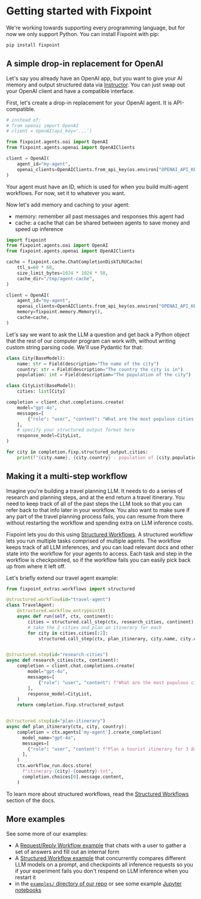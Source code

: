 # Getting started with Fixpoint

We're working towards supporting every programming language, but for now we only
support Python. You can install Fixpoint with pip:

```bash
pip install fixpoint
```

## A simple drop-in replacement for OpenAI

Let's say you already have an OpenAI app, but you want to give your AI memory
and output structured data via [Instructor](https://github.com/jxnl/instructor).
You can just swap out your OpenAI client and have a compatible interface.

First, let's create a drop-in replacement for your OpenAI agent. It is API-compatible.

```python
# instead of:
# from openai import OpenAI
# client = OpenAI(api_key='...')

from fixpoint.agents.oai import OpenAI
from fixpoint.agents.openai import OpenAIClients

client = OpenAI(
    agent_id="my-agent",
    openai_clients=OpenAIClients.from_api_key(os.environ["OPENAI_API_KEY"]),
)
```

Your agent must have an ID, which is used for when you build multi-agent
workflows. For now, set it to whatever you want.


Now let's add memory and caching to your agent:

- memory: remember all past messages and responses this agent had
- cache: a cache that can be shared between agents to save money and speed up
  inference

```python {1,5-9,14-15}
import fixpoint
from fixpoint.agents.oai import OpenAI
from fixpoint.agents.openai import OpenAIClients

cache = fixpoint.cache.ChatCompletionDiskTLRUCache(
    ttl_s=60 * 60,
    size_limit_bytes=1024 * 1024 * 50,
    cache_dir="/tmp/agent-cache",
)

client = OpenAI(
    agent_id="my-agent",
    openai_clients=OpenAIClients.from_api_key(os.environ["OPENAI_API_KEY"]),
    memory=fixpoint.memory.Memory(),
    cache=cache,
)
```

Let's say we want to ask the LLM a question and get back a Python object that
the rest of our computer program can work with, without writing custom string
parsing code. We'll use Pydantic for that:

```python
class City(BaseModel):
    name: str = Field(description="The name of the city")
    country: str = Field(description="The country the city is in")
    population: int = Field(description="The population of the city")

class CityList(BaseModel):
    cities: list[City]

completion = client.chat.completions.create(
    model="gpt-4o",
    messages=[
        {"role": "user", "content": "What are the most populous cities in Europe?"},
    ],
    # specify your structured output format here
    response_model=CityList,
)

for city in completion.fixp.structured_output.cities:
    print(f"{city.name}, {city.country} - population of {city.population}")
```


## Making it a multi-step workflow

Imagine you're building a travel planning LLM. It needs to do a series of
research and planning steps, and at the end return a travel itinerary. You need
to keep track of all of the past steps the LLM took so that you can refer back
to that info later in your workflow. You also want to make sure if any part of
the travel planning process fails, you can resume from there without restarting
the workflow and spending extra on LLM inference costs.

Fixpoint lets you do this using [Structured Workflows](/workflows-and-durability/structured-workflows).
A structured workflow lets you run multiple tasks comprised of multiple agents.
The workflow keeps track of all LLM inferences, and you can load relevant docs
and other state into the workflow for your agents to access. Each task and step
in the workflow is checkpointed, so if the workflow fails you can easily pick
back up from where it left off.

Let's briefly extend our travel agent example:

```python
from fixpoint_extras.workflows import structured

@structured.workflow(id="travel-agent")
class TravelAgent:
    @structured.workflow_entrypoint()
    async def run(self, ctx, continent):
        cities = structured.call_step(ctx, research_cities, continent)
        # take the 2 cities and plan an itinerary for each
        for city in cities.cities[:2]:
            structured.call_step(ctx, plan_itinerary, city.name, city.country)


@structured.step(id="research-cities")
async def research_cities(ctx, continent):
    completion = client.chat.completions.create(
        model="gpt-4o",
        messages=[
            {"role": "user", "content": f"What are the most populous cities in {continent}?"},
        ],
        response_model=CityList,
    )
    return completion.fixp.structured_output


@structured.step(id="plan-itinerary")
async def plan_itinerary(ctx, city, country):
    completion = ctx.agents['my-agent'].create_completion(
      model_name="gpt-4o",
      messages=[
        {"role": "user", "content": f"Plan a tourist itinerary for 3 days in {city}, {country}."},
      ],
    )
    ctx.workflow_run.docs.store(
      f"itinerary-{city}-{country}.txt",
      completion.choices[0].message.content,
    )
```

To learn more about structured workflows, read the [Structured Workflows](/workflows-and-durability/structured-workflows)
section of the docs.


## More examples

See some more of our examples:

- A [Request/Reply Workflow example](/workflows-and-durability/request-reply-workflows#in-depth-use-case-a-chatbot-form-wizard)
  that chats with a user to gather a set of answers and fill out an internal
  form
- A [Structured Workflow example](/workflows-and-durability/structured-workflows#in-depth-use-case-comparing-multiple-llm-models)
  that concurrently compares different LLM models on a prompt, and checkpoints
  all inference requests so you if your experiment fails you don't respend
  on LLM inference when you restart it
- in the [`examples/` directory of our
repo](https://github.com/gofixpoint/fixpoint/tree/main/examples) or see some
example [Jupyter notebooks](https://github.com/gofixpoint/examples-notebooks/tree/main/notebooks)
